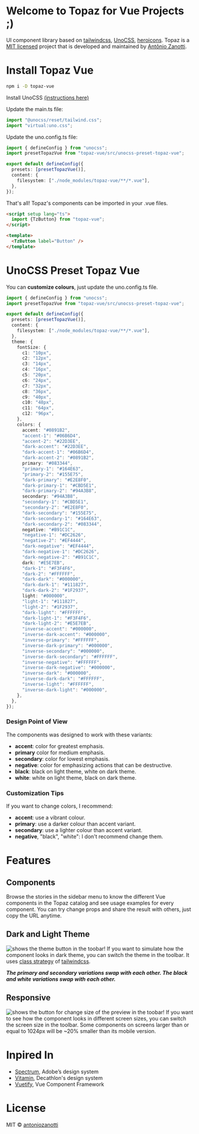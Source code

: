 # Welcome to Topaz for Vue Projects ;)

UI component library based on [tailwindcss](https://tailwindcss.com/), [UnoCSS](https://unocss.dev/), [heroicons](https://heroicons.com/). Topaz is a [MIT licensed](https://opensource.org/license/mit/) project that is developed and maintained by [Antônio Zanotti](https://www.linkedin.com/in/antoniozanotti/).

# Install Topaz Vue

```sh
npm i -D topaz-vue
```

Install UnoCSS [(instructions here)](https://unocss.dev/integrations/vite)

Update the main.ts file:

```ts
import "@unocss/reset/tailwind.css";
import "virtual:uno.css";
```

Update the uno.config.ts file:

```ts
import { defineConfig } from "unocss";
import presetTopazVue from "topaz-vue/src/unocss-preset-topaz-vue";

export default defineConfig({
  presets: [presetTopazVue()],
  content: {
    filesystem: ["./node_modules/topaz-vue/**/*.vue"],
  },
});
```

That's all! Topaz's components can be imported in your .vue files.
```html
<script setup lang="ts">
  import {TzButton} from "topaz-vue";
</script>

<template>
  <TzButton label="Button" />
</template>
```
# UnoCSS Preset Topaz Vue

You can **customize colours**, just update the uno.config.ts file.

```ts
import { defineConfig } from "unocss";
import presetTopazVue from "topaz-vue/src/unocss-preset-topaz-vue";

export default defineConfig({
  presets: [presetTopazVue()],
  content: {
    filesystem: ["./node_modules/topaz-vue/**/*.vue"],
  },
  theme: {
    fontSize: {
      c1: "10px",
      c2: "12px",
      c3: "14px",
      c4: "16px",
      c5: "20px",
      c6: "24px",
      c7: "32px",
      c8: "36px",
      c9: "40px",
      c10: "48px",
      c11: "64px",
      c12: "96px",
    },
    colors: {
      accent: "#0891B2",
      "accent-1": "#06B6D4",
      "accent-2": "#22D3EE",
      "dark-accent": "#22D3EE",
      "dark-accent-1": "#06B6D4",
      "dark-accent-2": "#0891B2",
      primary: "#083344",
      "primary-1": "#164E63",
      "primary-2": "#155E75",
      "dark-primary": "#E2E8F0",
      "dark-primary-1": "#CBD5E1",
      "dark-primary-2": "#94A3B8",
      secondary: "#94A3B8",
      "secondary-1": "#CBD5E1",
      "secondary-2": "#E2E8F0",
      "dark-secondary": "#155E75",
      "dark-secondary-1": "#164E63",
      "dark-secondary-2": "#083344",
      negative: "#B91C1C",
      "negative-1": "#DC2626",
      "negative-2": "#EF4444",
      "dark-negative": "#EF4444",
      "dark-negative-1": "#DC2626",
      "dark-negative-2": "#B91C1C",
      dark: "#E5E7EB",
      "dark-1": "#F3F4F6",
      "dark-2": "#FFFFFF",
      "dark-dark": "#000000",
      "dark-dark-1": "#111827",
      "dark-dark-2": "#1F2937",
      light: "#000000",
      "light-1": "#111827",
      "light-2": "#1F2937",
      "dark-light": "#FFFFFF",
      "dark-light-1": "#F3F4F6",
      "dark-light-2": "#E5E7EB",
      "inverse-accent": "#000000",
      "inverse-dark-accent": "#000000",
      "inverse-primary": "#FFFFFF",
      "inverse-dark-primary": "#000000",
      "inverse-secondary": "#000000",
      "inverse-dark-secondary": "#FFFFFF",
      "inverse-negative": "#FFFFFF",
      "inverse-dark-negative": "#000000",
      "inverse-dark": "#000000",
      "inverse-dark-dark": "#FFFFFF",
      "inverse-light": "#FFFFFF",
      "inverse-dark-light": "#000000",
    },
  },
});
```

### Design Point of View

The components was designed to work with these variants:

- **accent**: color for greatest emphasis.
- **primary** color for medium emphasis.
- **secondary**: color for lowest emphasis.
- **negative**: color for emphasizing actions that can be destructive.
- **black**: black on light theme, white on dark theme.
- **white**: white on light theme, black on dark theme.

### Customization Tips

If you want to change colors, I recommend:

- **accent**: use a vibrant colour.
- **primary**: use a darker colour than accent variant.
- **secondary**: use a lighter colour than accent variant.
- **negative**, "black", "white": I don't recommend change them.

# Features

## Components

Browse the stories in the sidebar menu to know the different Vue components in the Topaz catalog and see usage examples for every component. You can try change props and share the result with others, just copy the URL anytime.

## Dark and Light Theme

![shows the theme button in the toobar!](/images/dark_theme.png "Dark and Light Theme")
If you want to simulate how the component looks in dark theme, you can switch the theme in the toolbar. It uses [class strategy](https://tailwindcss.com/docs/dark-mode) of [tailwindcss](https://tailwindcss.com/).

***The primary and secondary variations swap with each other. The black and white variations swap with each other.***

## Responsive

![shows the button for change size of the preview in the toobar!](/images/screen_size.png "Screen Size")
If you want to see how the component looks in different screen sizes, you can switch the screen size in the toolbar. Some components on screens larger than or equal to 1024px will be ~20% smaller than its mobile version.

# Inpired In

- [Spectrum](https://spectrum.adobe.com/), Adobe’s design system
- [Vitamin](https://github.com/Decathlon/vitamin-web), Decathlon's design system
- [Vuetify](https://github.com/vuetifyjs/vuetify), Vue Component Framework

# License

MIT © [antoniozanotti](https://github.com/antoniozanotti)